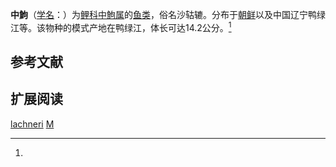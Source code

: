 {{Speciesbox
| name = 中鮈
| status = 
| status_system = 
| image = 
| genus = Mesogobio
| species = lachneri
| authority = Banarescu et Nabant, 1973<ref name='id6129'>{{cite web| url =http://www.bioinfo.cn/db05/BjdwSpecies.php?action=view&id=6129| title =中鮈| work =中国动物物种编目数据库| publisher =中国科学院微生物研究所| author =中国科学院动物研究所| accessdate =2009-04-11| deadurl =yes| archiveurl =https://web.archive.org/web/20160305082509/http://www.bioinfo.cn/db05/BjdwSpecies.php?action=view&id=6129| archivedate =2016-03-05}}</ref>
}}

'''中鮈'''（[[学名|学名]]：{{lang|la|''Mesogobio lachneri''}}）为[[鲤科|鲤科]][[中鮈属|中鮈属]]的[[鱼类|鱼类]]，俗名沙轱辘。分布于[[朝鲜|朝鲜]]以及中国辽宁鸭绿江等。该物种的模式产地在鸭绿江，体长可达14.2公分。<ref name='id6129'/>

== 参考文献 ==
{{reflist}}

== 扩展阅读 ==
{{refbegin}}
{{wikispecies-inline|Mesogobio lachneri|中鮈}}
{{refend}}
{{Taxonbar|from=Q3760603}}

[[Category:中鮈属|lachneri]]
[[Category:1973年描述的鱼类|M]]


{{鯉形目小作品}}